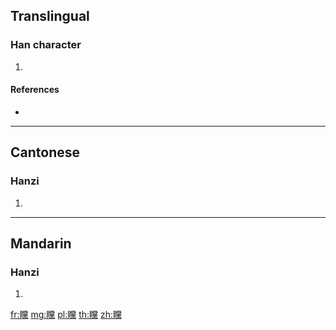 {{character info/new}}
==Translingual==

===Han character===
{{Han char|rn=109|rad=目|as=20|sn=25|four=69031|canj=BUFBF}}

# {{defn|Han|sort=目20}}

====References====
* {{Han ref|kx=0821.130|dkj=23837|dj=1233.050|hdz=42523.060|uh=77D8|ud=30680|bh=F8F8|bd=63736}}

----

==Cantonese==

===Hanzi===
{{yue-hanzi|jyut=|y=tong2}}

# {{defn|lang=yue|sort=目20}}

----

==Mandarin==

===Hanzi===
{{cmn-hanzi|pin=[[tǎng]] ([[tang3]])|wg=t'ang<sup>3</sup>}}

# {{defn|lang=cmn|sort=目20}}

[[fr:矘]]
[[mg:矘]]
[[pl:矘]]
[[th:矘]]
[[zh:矘]]